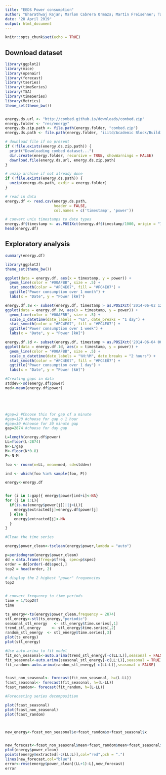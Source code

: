 ```yaml
---
title: "EEDS Power consumption"
author: "Bharathwaj Rajan; Marlon Cabrera Ormaza; Martin Freisehner; Tamas Birkner;"
date: "28 April 2019"
output: html_document
---
```


```r
knitr::opts_chunk$set(echo = TRUE)
```

## Download dataset

```r
library(ggplot2)
library(mice)
library(openair)
library(forecast)
library(tseries)
library(timeSeries)
library(TSA)
library(timeSeries)
library(Metrics)
theme_set(theme_bw())


energy.ds.url <- "http://combed.github.io/downloads/combed.zip"
energy.folder <- "res/energy"
energy.ds.zip.path <- file.path(energy.folder, "combed.zip")
energy.ds.path <- file.path(energy.folder, "iiitd/Academic Block/Building Total Mains/0/Power.csv")

# download file if no present
if (!file.exists(energy.ds.zip.path)) {
  print("Downloading combed dataset...")
  dir.create(energy.folder, recursive = TRUE, showWarnings = FALSE)
  download.file(energy.ds.url, energy.ds.zip.path)
}

# unzip archive if not already done
if (!file.exists(energy.ds.path)) {
  unzip(energy.ds.path, exdir = energy.folder)
}

# read in data
energy.df <- read.csv(energy.ds.path,
                      header = FALSE,
                      col.names = c('timestamp', 'power'))

# convert unix timestamps to date types
energy.df$timestamp <- as.POSIXct(energy.df$timestamp/1000, origin = "1970-01-01")
head(energy.df)
```

## Exploratory analysis

```r
summary(energy.df)
```

```r
library(ggplot2)
theme_set(theme_bw())

ggplot(data = energy.df, aes(x = timestamp, y = power)) +
  geom_line(color = "#00AFBB", size = .5) +
  stat_smooth(color = "#FC4E07", fill = "#FC4E07") +
  ggtitle("Power consumption over 1 month") +
  labs(x = "Date", y = "Power [kW]")
```

```r
energy.df.1w <- subset(energy.df, timestamp > as.POSIXct('2014-06-02 12:00:00') & timestamp < as.POSIXct('2014-06-09 12:00:00'))
ggplot(data = energy.df.1w, aes(x = timestamp, y = power)) +
  geom_line(color = "#00AFBB", size = .5) +
  scale_x_datetime(date_labels = "%a", date_breaks = "1 day") +
  stat_smooth(color = "#FC4E07", fill = "#FC4E07") +
  ggtitle("Power consumption over 1 week") +
  labs(x = "Date", y = "Power [kW]")
```


```r
energy.df.1d <- subset(energy.df, timestamp > as.POSIXct('2014-06-04 00:00:00') & timestamp < as.POSIXct('2014-06-05 00:00:00'))
ggplot(data = energy.df.1d, aes(x = timestamp, y = power)) +
  geom_line(color = "#00AFBB", size = .5) +
  scale_x_datetime(date_labels = "%H:%M", date_breaks = "2 hours") +
  stat_smooth(color = "#FC4E07", fill = "#FC4E07") +
  ggtitle("Power consumption over 1 day") +
  labs(x = "Date", y = "Power [kW]")
```

```r
#Creating gaps in data
stddev<-sd(energy.df$power)
med<-mean(energy.df$power)





#gap=2 #Choose this for gap of a minute
#gap=120 #choose for gap o 1 hour
#gap=30 #choose for 30 minute gap
gap=2874 #choose for day gap

L=length(energy.df$power)
LL=floor(L-2874)
N<-L/gap
M<-floor(N*0.8)
P<-N-M

foo <- rnorm(n=LL, mean=med, sd=stddev)

ind <- which(foo %in% sample(foo, P))

energy<-energy.df


for (i in 1:gap){ energy$power[ind+i]<-NA}
for (j in 1:L){
  if(is.na(energy$power[j])||j>LL){
    energy$extracted[j]=energy.df$power[j]
  } else {
    energy$extracted[j]<-NA
  }
}

#Clean the time series

energy$power_clean<-tsclean(energy$power,lambda = "auto")


```


```r
p=periodogram(energy$power_clean)
dd = data.frame(freq=p$freq, spec=p$spec)
order = dd[order(-dd$spec),]
top2 = head(order, 2)
 
# display the 2 highest "power" frequencies
top2


# convert frequency to time periods
time = 1/top2$f
time
```



```r
ts_energy<-ts(energy$power_clean,frequency = 2874)
stl_energy<-stl(ts_energy,"periodic")
seasonal_stl_energy   <- stl_energy$time.series[,1]
trend_stl_energy     <- stl_energy$time.series[,2]
random_stl_energy  <- stl_energy$time.series[,3]
plot(ts_energy)
plot(stl_energy)
```






```r


#Use auto.arima to fit model
fit_non_seasonal<-auto.arima(trend_stl_energy[-c(LL:L)],seasonal = FALSE)
fit_seasonal<-auto.arima(seasonal_stl_energy[-c(LL:L)],seasonal = TRUE)
fit_random<-auto.arima(random_stl_energy[-c(LL:L)],seasonal = FALSE)


fcast_non_seasonal<- forecast(fit_non_seasonal, h=(L-LL))
fcast_seasonal<- forecast(fit_seasonal, h=(L-LL))
fcast_random<- forecast(fit_random, h=(L-LL))


```

```r
#Forecasting series decomposition

plot(fcast_seasonal)
plot(fcast_non_seasonal)
plot(fcast_random)



new_energy<-fcast_non_seasonal$x+fcast_random$x+fcast_seasonal$x


new_forecast<-fcast_non_seasonal$mean+fcast_random$mean+fcast_seasonal$mean
plot(energy$power_clean)
points(energy$extracted[-c(LL:L)],col="red",pch = ".")
lines(new_forecast,col="blue")
error<-rmse(energy$power_clean[(LL+1):L],new_forecast)
error



```


